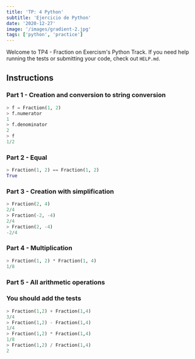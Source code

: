 ```yaml
---
title: 'TP: 4 Python'
subtitle: 'Ejercicio de Python'
date: '2020-12-27'
image: '/images/gradient-2.jpg'
tags: ['python', 'practice']
---
```


Welcome to TP4 - Fraction on Exercism's Python Track.
If you need help running the tests or submitting your code, check out `HELP.md`.

## Instructions

### Part 1 - Creation and conversion to string conversion

```python
> f = Fraction(1, 2)
> f.numerator
1
> f.denominator
2
> f
1/2
```

### Part 2 - Equal

```python
> Fraction(1, 2) == Fraction(1, 2)
True
```

### Part 3 - Creation with simplification

```python
> Fraction(2, 4)
2/4
> Fraction(-2, -4)
2/4
> Fraction(2, -4)
-2/4
```

### Part 4 - Multiplication

```python
> Fraction(1, 2) * Fraction(1, 4)
1/8
```

### Part 5 - All arithmetic operations

### You should add the tests

```python
> Fraction(1,2) + Fraction(1,4)
3/4
> Fraction(1,2) - Fraction(1,4)
1/4
> Fraction(1,2) * Fraction(1,4)
1/8
> Fraction(1,2) / Fraction(1,4)
2
```
